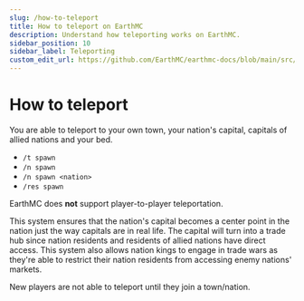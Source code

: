 ---
slug: /how-to-teleport
title: How to teleport on EarthMC
description: Understand how teleporting works on EarthMC.
sidebar_position: 10
sidebar_label: Teleporting
custom_edit_url: https://github.com/EarthMC/earthmc-docs/blob/main/src/docs/teleport.mdx
---
# How to teleport

You are able to teleport to your own town, your nation's capital, capitals of allied nations and your bed.

* `/t spawn`
* `/n spawn`
* `/n spawn <nation>`
* `/res spawn`

EarthMC does **not** support player-to-player teleportation.

This system ensures that the nation's capital becomes a center point in the nation just the way capitals are in real life. The capital will turn into a trade hub since nation residents and residents of allied nations have direct access. This system also allows nation kings to engage in trade wars as they're able to restrict their nation residents from accessing enemy nations' markets. 

New players are not able to teleport until they join a town/nation.
